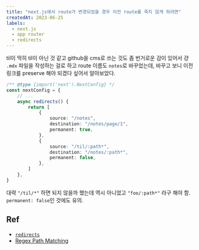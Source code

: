 ```yaml
---
title: "next.js에서 route가 변경되었을 경우 이전 route를 죽지 않게 하려면"
createdAt: 2023-06-25
labels:
  - next.js
  - app router
  - redirects
---
```


til이 딱히 til이 아닌 것 같고 github을 cms로 쓰는 것도 좀 번거로운 감이 있어서 걍 `.mdx` 파일을 작성하는 걸로 하고 route 이름도 `notes`로 바꾸었는데, 바꾸고 보니 이전 링크를 preserve 해야 되겠다 싶어서 알아보았다.

```ts next.config.js
/** @type {import('next').NextConfig} */
const nextConfig = {
	// ...
	async redirects() {
		return [
			{
				source: "/notes",
				destination: "/notes/page/1",
				permanent: true,
			},
			{
				source: "/til/:path*",
				destination: "/notes/:path*",
				permanent: false,
			},
		]
	},
}
```

대략 `"/til/*"` 하면 되지 않을까 했는데 역시 아니었고 `"foo/:path*"` 라구 해야 함. `permanent: false`인 것에도 유의.

## Ref
- [`redirects`](https://nextjs.org/docs/pages/api-reference/next-config-js/redirects)
- [Regex Path Matching](https://nextjs.org/docs/pages/api-reference/next-config-js/redirects#regex-path-matching)
